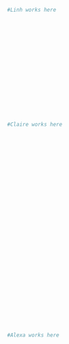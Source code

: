 
```r
#Linh works here



















```

```r
#Claire works here



































```

```r
#Alexa works here

































```

